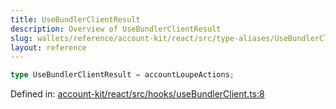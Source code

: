 ```yaml
---
title: UseBundlerClientResult
description: Overview of UseBundlerClientResult
slug: wallets/reference/account-kit/react/src/type-aliases/UseBundlerClientResult
layout: reference
---
```


```ts
type UseBundlerClientResult = accountLoupeActions;
```

Defined in: [account-kit/react/src/hooks/useBundlerClient.ts:8](https://github.com/alchemyplatform/aa-sdk/blob/4987bdd63823427c48ec21401b71fa3cfc2d0675/account-kit/react/src/hooks/useBundlerClient.ts#L8)
